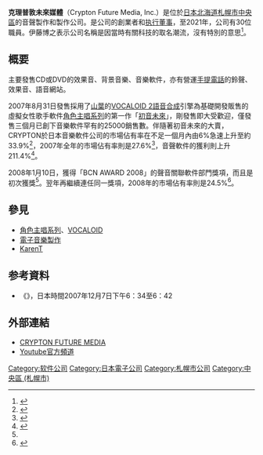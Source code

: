 {{Infobox company
| company_name = 克理普敦未來媒體株式會社
| company_name_en = Crypton Future Media, Inc.
| company_logo = [[File:Crypton_Future_Media_logo.svg|File:Crypton Future Media logo.svg]]
| company_type = [[株式會社|株式會社]]
| company_slogan = 
| image = File:Nissay-Sapporo-Bldg-01.jpg
| image_size = 250px
| image_caption = 總部設於[[北海道|北海道]][[札幌市|札幌市]]的日本生命札幌大厦
| native_name = クリプトン・フューチャー・メディア株式会社
| native_name_lang = ja
| market_information = 
| foundation = 1995年7月
| location = 札幌市中央区北3条西4丁目1-1 
日本生命札幌大厦11F
| zip_code = 
| key_people = 执行董事 伊藤博之
| industry = 音樂制作軟件開發、發售<br/>背景音樂、效果音發售<br/>音樂配信系手提電話資訊營運
| products = 
| capital = 
| revenue = 
| operating_income = 
| profit = 
| num_employees = 30（2021年）
| accounting_period = 
| parent = 
| subsid = 
| homepage = http://www.crypton.co.jp/
| footnotes = 
| width = 
}}
'''克理普敦未來媒體'''（Crypton Future Media, Inc.）是位於[[日本|日本]][[北海道|北海道]][[札幌市|札幌市]][[中央區_(札幌市)|中央區]]的音聲製作和{{link-en|電腦音樂|Computer music|DTM}}製作公司。{{link-ja|伊藤博之 (企業家)|伊藤博之 (実業家)|伊藤博之}}是公司的創業者和[[执行董事|执行董事]]，至2021年，公司有30位職員。伊藤博之表示公司名稱是因當時有關科技的取名潮流，沒有特別的意思<ref>{{cite web|url= http://www.itmedia.co.jp/news/articles/0802/21/news015.html|title= 訪問CRYPTON FUTURE MEDIA（1）：「當年是聲音的同人」——孕育出「初音未來」的CRYPTON之軌跡|accessdate= 2008年2月24日|author= |date= 2008年2月24日|publisher= ITmedia|language= ja|archive-date= 2019年4月2日|archive-url= https://web.archive.org/web/20190402182959/https://www.itmedia.co.jp/news/articles/0802/21/news015.html|dead-url= no}}</ref>。

== 概要 ==
主要發售CD或DVD的效果音、背景音樂、音樂軟件，亦有營運[[手提電話|手提電話]]的鈴聲、效果音、語音網站[https://web.archive.org/web/20141217161858/http://mazenama.jp/ {{lang|ja|まぜてよ☆着ボイス}}]。

2007年8月31日發售採用了[[山葉公司|山葉]]的[[VOCALOID|VOCALOID 2]][[語音合成|語音合成]]引擎為基礎開發販售的虛擬女性歌手軟件[[角色主唱系列|角色主唱系列]]的第一作「[[初音未來|初音未來]]」，剛發售即大受歡迎，僅發售三個月已創下音樂軟件罕有的25000銷售數。伴隨著初音未來的大賣，CRYPTON於日本音樂軟件公司的市場佔有率在不足一個月內由6%急速上升至約33.9%<ref>{{cite web|url= http://bcnranking.jp/news/0709/070927_8497.html|title= 大突破的「初音未來」，售額第一位，大勝暴走中！|accessdate= 2007年9月27日|author= |date= 2007年9月27日|publisher= BCN|language= ja|archive-date= 2007年10月3日|archive-url= https://web.archive.org/web/20071003042426/http://bcnranking.jp/news/0709/070927_8497.html|dead-url= no}}</ref>，2007年全年的市場佔有率則是27.6%<ref name="BCN">{{cite web|url= http://bcnranking.jp/news/0801/080110_9496.html|title= 「BCN AWARD 2008」決定獲獎公司，富士通、Nikon初獲獎，初音未來亦榮冠|accessdate= 2008年1月10日|author= |date= 2008年1月10日|publisher= BCN|language= ja|archive-date= 2016年3月4日|archive-url= https://web.archive.org/web/20160304064829/http://bcnranking.jp/news/0801/080110_9496.html|dead-url= no}}</ref>，音聲軟件的獲利則上升211.4%<ref>{{cite web|url= http://blog.crypton.co.jp/mp/2008/01/bcn_award_2008200710.html|title= BCN AWARD 2008獲獎/2007年十大銷售等|accessdate= 2008年1月29日|author= |date= 2008年1月29日|publisher= MEDIA phage|language= ja|archive-url= https://web.archive.org/web/20080201092756/http://blog.crypton.co.jp/mp/2008/01/bcn_award_2008200710.html|archive-date= 2008年2月1日|dead-url= yes}}</ref>。

2008年1月10日，獲得「BCN AWARD 2008」的聲音關聯軟件部門獎項，而且是初次獲獎<ref name="BCN"/>。翌年再繼續連任同一獎項，2008年的市場佔有率則是24.5%<ref>{{cite web|url= http://blog.crypton.co.jp/mp/2009/01/_bcn_award_2009.html|script-title= ja:BCN AWARD 2009 サウンド関連ソフト部門 最優秀賞受賞|title_zh= BCN AWARD 2009 聲音關聯軟件部門 獲最優秀獎|accessdate= 2009年1月29日|author= |date= 2009年1月9日|publisher= MEDIA PHAGE|language= ja|archive-url= https://web.archive.org/web/20090122220854/http://blog.crypton.co.jp/mp/2009/01/_bcn_award_2009.html|archive-date= 2009年1月22日|dead-url= yes}}</ref>。

== 參見 ==
* [[角色主唱系列|角色主唱系列]]、[[VOCALOID|VOCALOID]]
* [[電子音樂製作|電子音樂製作]]
* [[KarenT|KarenT]]

== 参考資料 ==
<div class="references-small">
<references />
*《{{lang|ja|イチオシ！}}》，日本時間2007年12月7日下午6：34至6：42
</div>

== 外部連結 ==
* [http://www.crypton.co.jp/ CRYPTON FUTURE MEDIA]{{Wayback|url=http://www.crypton.co.jp/ |date=20120311202742 }}
* [http://www.youtube.com/user/cryptonfuturemedia Youtube官方頻道] {{Wayback|url=http://www.youtube.com/user/cryptonfuturemedia |date=20201213103453 }}

{{VOCALOID}}

{{DEFAULTSORT:CRYPTON FUTURE MEDIA}}
[[Category:软件公司|Category:软件公司]]
[[Category:日本電子公司|Category:日本電子公司]]
[[Category:札幌市公司|Category:札幌市公司]]
[[Category:中央區_(札幌市)|Category:中央區 (札幌市)]]